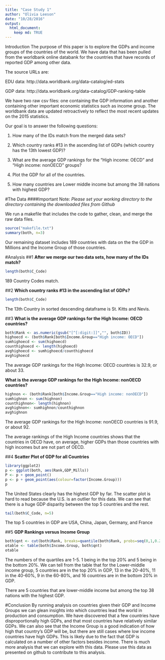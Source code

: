 ```yaml
---
title: "Case Study 1"
author: "Olivia Leeson"
date: "10/28/2016"
output: 
  html_document:
    keep md: TRUE
---
```



  
         
Introduction 
The purpose of this paper is to explore the GDPs and income groups of the countries of the world. We have data that has been pulled from the worldbank online databank for the countries that have records of reported GDP among other data. 

The source URLs are:   

EDU data: http://data.worldbank.org/data-catalog/ed-stats  

GDP data: http://data.worldbank.org/data-catalog/GDP-ranking-table  


We have two raw csv files: one containing the GDP information and another containing other important economic statistics such as income group. The worldbank data are updated retroactively to reflect the most recent updates on the 2015 statistics.

Our goal is to answer the following questions: 

1. How many of the IDs match from the merged data sets?  

2. Which country ranks #13 in the ascending list of GDPs (which country has the 13th lowest GDP)?  

3. What are the average GDP rankings for the "High income: OECD" and "High income:
nonOECD" groups?  

4. Plot the GDP for all of the countries.  

5. How many countries are Lower middle income but among the 38 nations with highest
GDP?  

  
  
    
#The Data
####Important Note: *Please set your working directory to the directory containing the downloaded files from Github*
  
  
We run a makefile that includes the code to gather, clean, and merge the raw data files.
```r
source("makefile.txt")
summary(both, n=3)
```
Our remaining dataset includes 189 countries with data on the the GDP in Millions and the Income Group of those countries.  



#Analysis
##1
**After we merge our two data sets, how many of the IDs match?**
```r
length(both$C_Code)
```
189 Country Codes match.

##2
**Which country ranks #13 in the ascending list of GDPs?**
```r
length(both$C_Code)
```
The 13th Country in sorted descending dataframe is St. Kitts and Nevis. 

##3
**What is the average GDP rankings for the High Income: OECD countries?**
```r
both$Rank <- as.numeric(gsub("[^[:digit:]]","", both$ID))
highoecd <- (both$Rank[both$Income.Group=="High income: OECD"])
sumhighoecd <- sum(highoecd)
counthighoecd <- length(highoecd)
avghighoecd <- sumhighoecd/counthighoecd
avghighoecd
```
The average GDP rankings for the High Income: OECD countries is 32.9, or about 33.   

**What is the average GDP rankings for the High Income: nonOECD countries?**
```r
highnon <- (both$Rank[both$Income.Group=="High income: nonOECD"])
sumhighnon <- sum(highnon)
counthighnon<- length(highnon)
avghighnon<- sumhighnon/counthighnon
avghighnon
```
The average GDP rankings for the High Income: nonOECD countries is 91.9, or about 92.  

The average rankings of the High Income countries shows that the countries in OECD have, on average, higher GDPs than those countries with high incomes but are not part of OECD.

##4
**Scatter Plot of GDP for all Countries**
```r
library(ggplot2)
p <- ggplot(both, aes(Rank,GDP_Mills))
P <- p + geom_point()
p <- p + geom_point(aes(colour=factor(Income.Group)))
p
```
  
  The United States clearly has the highest GDP by far. The scatter plot is hard to read because the U.S. is an outlier for this data. We can see that there is a huge GDP disparity between the top 5 countries and the rest. 
```r
tail(both$C_Code, n=5)
```
The top 5 countries in GDP are USA, China, Japan, Germany, and France


##5 
**GDP Rankings versus Income Group**
```r
both$qnt <- cut(both$Rank, breaks=quantile(both$Rank, probs=seq(0,1,0.2)), labels=1:5, include.lowest=TRUE)
otable <- table(both$Income.Group, both$qnt)
otable
```
The numbers of the quartiles are 1-5. 
1 being in the top 20% and 5 being in the bottom 20%. 
We can tell from the table that for the Lower-middle income group, 5 countries are in the top 20% in GDP, 13 in the 20-40%, 11 in the 40-60%, 9 in the 60-80%, and 16 countries are in the bottom 20% in GDP. 

There are 5 countries that are lower-middle income but among the top 38 nations with the highest GDP. 


  
  
#Conclusion
By running analysis on countries given their GDP and Income Groups we can glean insights into which countries lead the world in production and consumption. We have discovered that a few countries have disproportionally high GDPs, and that most countries have relatively similar GDPs. We can also see that the Income Group is a good indication of how high that country's GDP will be, but there are still cases where low income countries have high GDPs. This is likely due to the fact that GDP is calculated on a number of other factors besides income. There is much more analysis that we can explore with this data. Please use this data as presented on github to contribute to this analysis. 
